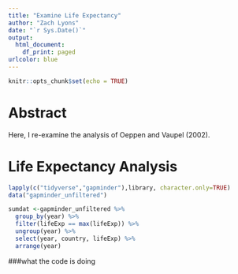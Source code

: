 ```yaml
---
title: "Examine Life Expectancy"
author: "Zach Lyons"
date: "`r Sys.Date()`"
output:
  html_document:
    df_print: paged
urlcolor: blue
---
```


```r
knitr::opts_chunk$set(echo = TRUE)
```

# Abstract

Here, I re-examine the analysis of Oeppen and Vaupel (2002).

# Life Expectancy Analysis

```r
lapply(c("tidyverse","gapminder"),library, character.only=TRUE)
data("gapminder_unfiltered")
```

```r
sumdat <-gapminder_unfiltered %>%
  group_by(year) %>%
  filter(lifeExp == max(lifeExp)) %>%
  ungroup(year) %>%
  select(year, country, lifeExp) %>%
  arrange(year) 
```

###what the code is doing
